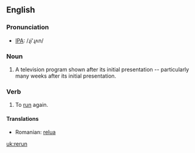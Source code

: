 ==English==
=== Pronunciation ===
*[[w:IPA|IPA]]: /ɻi'ɻʌn/

=== Noun ===
{{en-noun|rerun|reruns}}
# A television program shown after its initial presentation -- particularly many weeks after its initial presentation.

=== Verb ===
{{irregverb|'''to rerun'''|'''[[reruns]]'''|'''[[reran]]'''|'''rerun'''|'''[[rerunning]]'''}}

# To [[run]] again.

==== Translations ====
*Romanian: [[relua]]

[[uk:rerun]]